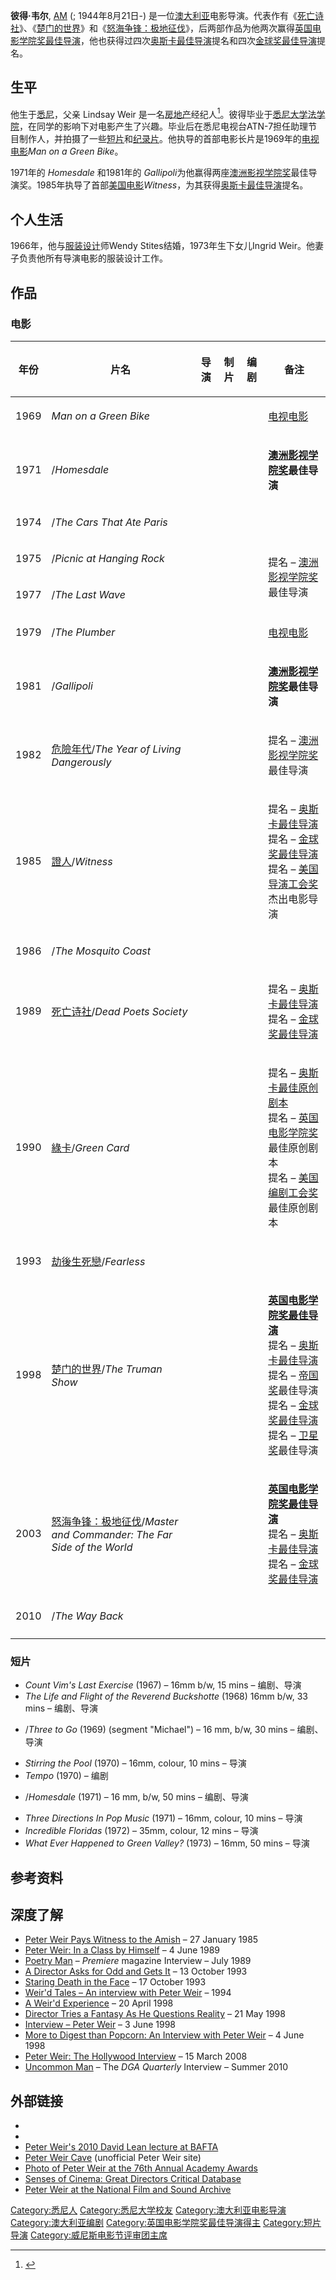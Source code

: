 {{noteTA
|T=zh-hans:彼得·韦尔;zh-hant:彼得·威爾;
|1=zh-hans:死亡诗社;zh-hk:暴雨驕陽;zh-mo:暴雨驕陽;zh-tw:春風化雨;
|2=zh-hans:楚门的世界;zh-hk:真人Show;zh-tw:楚門的世界;
|3=zh-hans:怒海争锋：极地远征;zh-hk:軍天勇將：戰海豪情;zh-tw:怒海爭鋒：極地征伐;
|4=zh-cn:时间规划局;zh-tw:鐘點戰;zh-hk:潛逃時空;
|5=zh-cn:宿主;zh-tw:宿主;zh-hk:天煞逆緣;
|6=zh-hans:韦尔;zh-hant:威爾;
}}
{{Infobox actor
 | name             = Peter Weir
 | image            = PeterWeirApr2011.jpg
 | caption          = 2011年4月
 | birth_name       = Peter Lindsay Weir
 | birth_date       = {{Birth date and age|1944|8|21|df=yes}}
 | birth_place      = [[澳洲|澳洲]][[悉尼|悉尼]]
 | occupation       = 电影导演
 | yearsactive      = 1968–现在
 | spouse           = {{marriage|[[Wendy_Stites|Wendy Stites]]|1966}}
 | children         = Ingrid Weir （1973年生）
| baftaawards = '''[[英國電影學院獎最佳影片|最佳影片]]'''<br>1989年 《[[死亡诗社|死亡诗社]]》 <br> '''[[英國電影學院獎最佳導演|最佳導演]]'''<br>1998年 《[[楚门的世界|楚门的世界]]》<br>2003年 《[[怒海争锋：极地征伐|怒海争锋：极地征伐]]》 <br> '''Britannia Award'''<br>2003年 Artistic Excellence
| cesarawards = '''最佳外語片'''<br>1990 《[[死亡诗社|死亡诗社]]》
| type = 導演
}}

'''彼得·韦尔''', [[Order_of_Australia|AM]] ({{IPAc-en|w|ɪər}}; 1944年8月21日-) 是一位[[澳大利亚|澳大利亚]]电影导演。代表作有《[[死亡诗社|死亡诗社]]》、《[[楚门的世界|楚门的世界]]》和《[[怒海争锋：极地征伐|怒海争锋：极地征伐]]》，后两部作品为他两次赢得[[英国电影学院奖最佳导演|英国电影学院奖最佳导演]]，他也获得过四次[[奥斯卡最佳导演|奥斯卡最佳导演]]提名和四次[[金球奖最佳导演|金球奖最佳导演]]提名。

== 生平 ==
他生于[[悉尼|悉尼]]，父亲 Lindsay Weir 是一名[[房地产|房地产]]经纪人<ref>{{Cite web |url=http://www.filmreference.com/film/1/Peter-Weir.html |title=Peter Weir Biography (1944–) |accessdate=2015-04-01 |archive-date=2018-09-05 |archive-url=https://web.archive.org/web/20180905215011/http://www.filmreference.com/film/1/Peter-Weir.html |dead-url=no }}</ref>。彼得毕业于[[悉尼大学|悉尼大学]][[法学院|法学院]]，在同学的影响下对电影产生了兴趣。毕业后在悉尼电视台ATN-7担任助理节目制作人，并拍摄了一些[[短片|短片]]和[[纪录片|纪录片]]。他执导的首部电影长片是1969年的[[电视电影|电视电影]]''Man on a Green Bike''。

1971年的 ''Homesdale'' 和1981年的 ''Gallipoli''为他赢得两座[[澳洲影视学院奖|澳洲影视学院奖]]最佳导演奖。1985年执导了首部[[美国电影|美国电影]]''Witness''，为其获得[[奥斯卡最佳导演|奥斯卡最佳导演]]提名。

== 个人生活 ==
1966年，他与[[服装设计|服装设计]]师Wendy Stites结婚，1973年生下女儿Ingrid Weir。他妻子负责他所有导演电影的服装设计工作。

==作品==

=== 电影 ===

{| class="wikitable"
|-
! 年份
! 片名
! 导演
! 制片
! 编剧
! 备注
|-
|1969
|''Man on a Green Bike''
|{{yes}}
|
|{{yes}}
|[[电视电影|电视电影]]
|-
|1971
|{{tsl|en|Homesdale|霍姆斯塔尔}}/''Homesdale''
|{{yes}}
|
|{{yes}}
|'''[[澳洲影视学院奖|澳洲影视学院奖]]最佳导演'''
|-
|1974
|{{tsl|en|The Cars That Ate Paris|巴黎食人车}}/''The Cars That Ate Paris''
|{{yes}}
|
|{{yes}}
|
|-
|1975
|{{tsl|en|Picnic at Hanging Rock|悬崖上的野餐}}/''Picnic at Hanging Rock''
|{{yes}}
|
|
|rowspan=2|提名 – [[澳洲影视学院奖|澳洲影视学院奖]]最佳导演
|-
|1977
|{{tsl|en|The Last Wave|終浪}}/''The Last Wave''
|{{yes}}
|
|{{yes}}
|-
|1979
|{{tsl|en|The Plumber|水管匠}}/''The Plumber''
|{{yes}}
|
|{{yes}}
|[[电视电影|电视电影]]
|-
|1981
|{{tsl|en|Gallipoli (1981 film)|加里波底 (電影)|加里波底}}/''Gallipoli''
|{{yes}}
|
|{{yes}}
|'''[[澳洲影视学院奖|澳洲影视学院奖]]最佳导演'''
|-
|1982
|[[危險年代|危險年代]]/''The Year of Living Dangerously''
|{{yes}}
|
|{{yes}}
|提名 – [[澳洲影视学院奖|澳洲影视学院奖]]最佳导演
|-
|1985
|[[證人_(1985年電影)|證人]]/''Witness''
|{{yes}}
|
|
|提名 – [[奥斯卡最佳导演|奥斯卡最佳导演]]<br>提名 – [[金球奖最佳导演|金球奖最佳导演]]<br>提名 – [[美国导演工会奖|美国导演工会奖]]杰出电影导演
|-
|1986
|{{tsl|en|The Mosquito Coast|蚊子海岸 (電影)|蚊子海岸}}/''The Mosquito Coast''
|{{yes}}
|
|
|
|-
|1989
|[[死亡诗社|死亡诗社]]/''Dead Poets Society''
|{{yes}}
|
|
|提名 – [[奥斯卡最佳导演|奥斯卡最佳导演]]<br>提名 – [[金球奖最佳导演|金球奖最佳导演]]
|-
|1990
|[[綠卡_(電影)|綠卡]]/''Green Card''
|{{yes}}
|{{yes}}
|{{yes}}
|提名 – [[奥斯卡最佳原创剧本|奥斯卡最佳原创剧本]]<br>提名 – [[英国电影学院奖|英国电影学院奖]]最佳原创剧本<br>提名 – [[美国编剧工会奖|美国编剧工会奖]]最佳原创剧本
|-
|1993
|[[劫後生死戀|劫後生死戀]]/''Fearless''
|{{yes}}
|
|
|
|-
|1998
|[[楚门的世界|楚门的世界]]/''The Truman Show''
|{{yes}}
|
|
|'''[[英国电影学院奖最佳导演|英国电影学院奖最佳导演]]'''<br>提名 – [[奥斯卡最佳导演|奥斯卡最佳导演]]<br>提名 – [[帝国奖|帝国奖]]最佳导演<br>提名 – [[金球奖最佳导演|金球奖最佳导演]]<br>提名 – [[卫星奖|卫星奖]]最佳导演
|-
|2003
|[[怒海争锋：极地征伐|怒海争锋：极地征伐]]/''Master and Commander: The Far Side of the World''
|{{yes}}
|
|{{yes}}
|'''[[英国电影学院奖最佳导演|英国电影学院奖最佳导演]]'''<br>提名 – [[奥斯卡最佳导演|奥斯卡最佳导演]]<br>提名 – [[金球奖最佳导演|金球奖最佳导演]]
|-
|2010
|{{tsl|en|The Way Back|自由之路 (電影)|自由之路}}/''The Way Back''
|{{yes}}
|{{yes}}
|{{yes}}
|
|-
|}

=== 短片 ===
*''Count Vim's Last Exercise'' (1967) – 16mm b/w, 15 mins – 编剧、导演
*''The Life and Flight of the Reverend Buckshotte'' (1968) 16mm b/w, 33 mins – 编剧、导演
*{{tsl|en|3 to Go|三个要走}}/''Three to Go'' (1969) (segment "Michael") – 16 mm, b/w, 30 mins – 编剧、导演
*''Stirring the Pool'' (1970) – 16mm, colour, 10 mins – 导演
*''Tempo'' (1970) – 编剧
*{{tsl|en|Homesdale|霍姆斯塔尔}}/''Homesdale'' (1971) – 16 mm, b/w, 50 mins – 编剧、导演
*''Three Directions In Pop Music'' (1971) – 16mm, colour, 10 mins – 导演
*''Incredible Floridas'' (1972) – 35mm, colour, 12 mins – 导演
*''What Ever Happened to Green Valley?'' (1973) – 16mm, 50 mins – 导演

==参考资料==
{{Reflist}}

==深度了解==
*[http://articles.latimes.com/1985-01-27/entertainment/ca-9621_1_peter-weir Peter Weir Pays Witness to the Amish] {{Wayback|url=http://articles.latimes.com/1985-01-27/entertainment/ca-9621_1_peter-weir |date=20120111180509 }} – 27 January 1985
*[http://articles.latimes.com/1989-06-04/entertainment/ca-2509_1_dead-poets-society-summer-fare-film/2 Peter Weir: In a Class by Himself] {{Wayback|url=http://articles.latimes.com/1989-06-04/entertainment/ca-2509_1_dead-poets-society-summer-fare-film/2 |date=20120111175748 }} – 4 June 1989
*[https://web.archive.org/web/20101218231745/http://industrycentral.net/director_interviews/PW01.HTM Poetry Man] – ''Premiere'' magazine Interview – July 1989
*[http://www.nytimes.com/1993/10/13/movies/a-director-asks-for-odd-and-gets-it.html?ref=peter_weir A Director Asks for Odd and Gets It] {{Wayback|url=http://www.nytimes.com/1993/10/13/movies/a-director-asks-for-odd-and-gets-it.html?ref=peter_weir |date=20210328153744 }} – 13 October 1993
*[http://articles.latimes.com/1993-10-17/entertainment/ca-46540_1_director-peter-weir Staring Death in the Face] {{Wayback|url=http://articles.latimes.com/1993-10-17/entertainment/ca-46540_1_director-peter-weir |date=20120111174908 }} – 17 October 1993
*[http://www.tabula-rasa.info/AusHorror/PeterWeir.html Weir'd Tales – An interview with Peter Weir] {{Wayback|url=http://www.tabula-rasa.info/AusHorror/PeterWeir.html |date=20210328153710 }} – 1994
*[http://splicedwire.com/features/weir.html A Weir'd Experience] {{Wayback|url=http://splicedwire.com/features/weir.html |date=20210328153715 }} – 20 April 1998
*[http://www.nytimes.com/1998/05/21/movies/director-tries-a-fantasy-as-he-questions-reality.html?ref=peter_weir Director Tries a Fantasy As He Questions Reality] {{Wayback|url=http://www.nytimes.com/1998/05/21/movies/director-tries-a-fantasy-as-he-questions-reality.html?ref=peter_weir |date=20210328153712 }} – 21 May 1998
*[http://www.avclub.com/articles/peter-weir,13526/ Interview – Peter Weir] {{Wayback|url=http://www.avclub.com/articles/peter-weir,13526/ |date=20210328153702 }} – 3 June 1998
*[http://www.tipjar.com/dan/peterweir.htm More to Digest than Popcorn: An Interview with Peter Weir] {{Wayback|url=http://www.tipjar.com/dan/peterweir.htm |date=20210328153746 }} – 4 June 1998
*[http://thehollywoodinterview.blogspot.com/2008/03/peter-weir-hollywood-interview.html Peter Weir: The Hollywood Interview] {{WebCite|url=https://www.webcitation.org/612COcUis?url=http://thehollywoodinterview.blogspot.com/2008/03/peter-weir-hollywood-interview.html |date=20110818170645 |dateformat=iso }} – 15 March 2008
*[https://archive.is/20130414150659/http://www.dgaquarterly.org/BACKISSUES/Summer2010/DGAInterviewPeterWeir.aspx Uncommon Man] – The ''DGA Quarterly'' Interview – Summer 2010

==外部链接==
*{{IMDb name|1837}}
*{{douban people|1022721}}
* [https://web.archive.org/web/20110903031611/http://www.bafta.org/access-all-areas/videos/peter-weir-delivers-baftas-annual-david-lean-lecture,30,BLP.html Peter Weir's 2010 David Lean lecture at BAFTA]
* [http://www.peterweircave.com/main.html Peter Weir Cave] {{Wayback|url=http://www.peterweircave.com/main.html |date=20081029050437 }} (unofficial Peter Weir site)
* [http://www.digitalhit.com/galleries/16/1/63 Photo of Peter Weir at the 76th Annual Academy Awards] {{Wayback|url=http://www.digitalhit.com/galleries/16/1/63 |date=20080828114602 }}
* [http://www.sensesofcinema.com/2005/great-directors/weir/ Senses of Cinema: Great Directors Critical Database] {{Wayback|url=http://www.sensesofcinema.com/2005/great-directors/weir/ |date=20101225175931 }}
*[http://colsearch.nfsa.afc.gov.au/nfsa/search/display/display.w3p;adv=yes;group=;groupequals=;holdingType=;page=0;parentid=;query=356859;querytype=;rec=0;resCount=10 Peter Weir at the National Film and Sound Archive]{{Dead link|date=2019年10月 |bot=InternetArchiveBot |fix-attempted=yes }}

{{彼得·威爾}}
{{英国电影学院奖最佳导演}}
{{大不列颠奖}}
{{倫敦影評人協會獎年度導演}}
{{威尼斯电影节评审团主席}}
{{Authority control}}

{{DEFAULTSORT:Weir, Peter}}
[[Category:悉尼人|Category:悉尼人]]
[[Category:悉尼大学校友|Category:悉尼大学校友]]
[[Category:澳大利亚电影导演|Category:澳大利亚电影导演]]
[[Category:澳大利亚编剧|Category:澳大利亚编剧]]
[[Category:英国电影学院奖最佳导演得主|Category:英国电影学院奖最佳导演得主]]
[[Category:短片导演|Category:短片导演]]
[[Category:威尼斯电影节评审团主席|Category:威尼斯电影节评审团主席]]